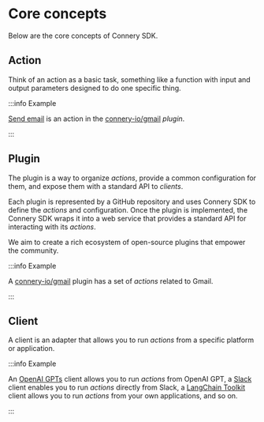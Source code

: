 # Core concepts

Below are the core concepts of Connery SDK.

## Action

Think of an action as a basic task, something like a function with input and output parameters designed to do one specific thing.

:::info Example

[Send email](https://github.com/connery-io/gmail/blob/main/src/actions/sendEmail.ts) is an action in
the [connery-io/gmail](https://github.com/connery-io/gmail) _plugin_.

:::

## Plugin

The plugin is a way to organize _actions_, provide a common configuration for them, and expose them with a standard API to _clients_.

Each plugin is represented by a GitHub repository and uses Connery SDK to define the _actions_ and configuration.
Once the plugin is implemented, the Connery SDK wraps it into a web service that provides a standard API for interacting with its _actions_.

We aim to create a rich ecosystem of open-source plugins that empower the community.

:::info Example

A [connery-io/gmail](https://github.com/connery-io/gmail) plugin has a set of _actions_ related to Gmail.

:::

## Client

A client is an adapter that allows you to run _actions_ from a specific platform or application.

:::info Example

An [OpenAI GPTs](/docs/clients/openai/gpt) client allows you to run _actions_ from OpenAI GPT,
a [Slack](/docs/clients/slack) client enables you to run _actions_ directly from Slack,
a [LangChain Toolkit](/docs/clients/langchain/toolkit) client allows you to run _actions_ from your own applications, and so on.

:::
